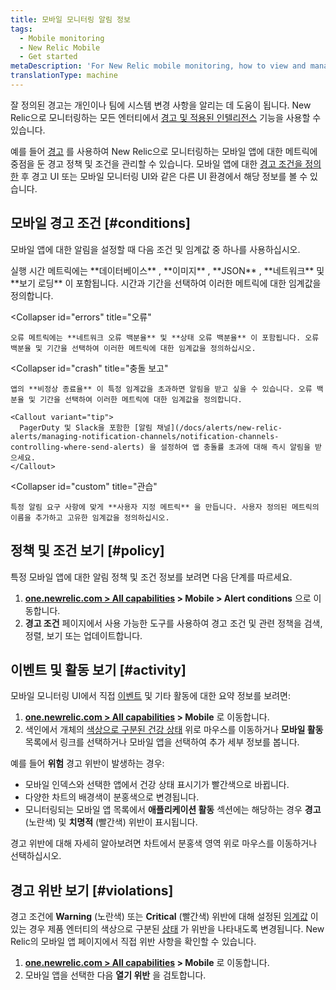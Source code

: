 ```yaml
---
title: 모바일 모니터링 알림 정보
tags:
  - Mobile monitoring
  - New Relic Mobile
  - Get started
metaDescription: 'For New Relic mobile monitoring, how to view and manage alert policies, conditions, violations, and other activity and events.'
translationType: machine
---
```


잘 정의된 경고는 개인이나 팀에 시스템 변경 사항을 알리는 데 도움이 됩니다. New Relic으로 모니터링하는 모든 엔터티에서 [경고 및 적용된 인텔리전스](/docs/alerts-applied-intelligence) 기능을 사용할 수 있습니다.

예를 들어 [경고](/docs/alerts-applied-intelligence/new-relic-alerts/get-started/introduction-alerts) 를 사용하여 New Relic으로 모니터링하는 모바일 앱에 대한 메트릭에 중점을 둔 경고 정책 및 조건을 관리할 수 있습니다. 모바일 앱에 대한 [경고 조건을 정의한](/docs/alerts-applied-intelligence/new-relic-alerts/alert-conditions/create-alert-conditions) 후 경고 UI 또는 모바일 모니터링 UI와 같은 다른 UI 환경에서 해당 정보를 볼 수 있습니다.

## 모바일 경고 조건 [#conditions]

모바일 앱에 대한 알림을 설정할 때 다음 조건 및 임계값 중 하나를 사용하십시오.

<CollapserGroup>
  <Collapser
    id="execution"
    title="실행 시간"
  >
    실행 시간 메트릭에는 **데이터베이스** , **이미지** , **JSON** , **네트워크** 및 **보기 로딩** 이 포함됩니다. 시간과 기간을 선택하여 이러한 메트릭에 대한 임계값을 정의합니다.
  </Collapser>

  <Collapser
    id="errors"
    title="오류"
  >
    오류 메트릭에는 **네트워크 오류 백분율** 및 **상태 오류 백분율** 이 포함됩니다. 오류 백분율 및 기간을 선택하여 이러한 메트릭에 대한 임계값을 정의하십시오.
  </Collapser>

  <Collapser
    id="crash"
    title="충돌 보고"
  >
    앱의 **비정상 종료율** 이 특정 임계값을 초과하면 알림을 받고 싶을 수 있습니다. 오류 백분율 및 기간을 선택하여 이러한 메트릭에 대한 임계값을 정의합니다.

    <Callout variant="tip">
      PagerDuty 및 Slack을 포함한 [알림 채널](/docs/alerts/new-relic-alerts/managing-notification-channels/notification-channels-controlling-where-send-alerts) 을 설정하여 앱 충돌률 초과에 대해 즉시 알림을 받으세요.
    </Callout>
  </Collapser>

  <Collapser
    id="custom"
    title="관습"
  >
    특정 알림 요구 사항에 맞게 **사용자 지정 메트릭** 을 만듭니다. 사용자 정의된 메트릭의 이름을 추가하고 고유한 임계값을 정의하십시오.
  </Collapser>
</CollapserGroup>

## 정책 및 조건 보기 [#policy]

특정 모바일 앱에 대한 알림 정책 및 조건 정보를 보려면 다음 단계를 따르세요.

1. **[one.newrelic.com > All capabilities](https://one.newrelic.com/all-capabilities) > Mobile > Alert conditions** 으로 이동합니다.
2. **경고 조건** 페이지에서 사용 가능한 도구를 사용하여 경고 조건 및 관련 정책을 검색, 정렬, 보기 또는 업데이트합니다.

## 이벤트 및 활동 보기 [#activity]

모바일 모니터링 UI에서 직접 [이벤트](/docs/alerts/new-relic-alerts-beta/getting-started/alerts-glossary#event) 및 기타 활동에 대한 요약 정보를 보려면:

1. **[one.newrelic.com > All capabilities](https://one.newrelic.com/all-capabilities) > Mobile** 로 이동합니다.
2. 색인에서 개체의 [색상으로 구분된 건강 상태](/docs/alerts/new-relic-alerts-beta/getting-started/alerts-glossary#health-status) 위로 마우스를 이동하거나 **모바일 활동** 목록에서 링크를 선택하거나 모바일 앱을 선택하여 추가 세부 정보를 봅니다.

예를 들어 **위험** 경고 위반이 발생하는 경우:

* 모바일 인덱스와 선택한 앱에서 건강 상태 표시기가 빨간색으로 바뀝니다.
* 다양한 차트의 배경색이 분홍색으로 변경됩니다.
* 모니터링되는 모바일 앱 목록에서 **애플리케이션 활동** 섹션에는 해당하는 경우 **경고** (노란색) 및 **치명적** (빨간색) 위반이 표시됩니다.

경고 위반에 대해 자세히 알아보려면 차트에서 분홍색 영역 위로 마우스를 이동하거나 선택하십시오.

## 경고 위반 보기 [#violations]

경고 조건에 **Warning** (노란색) 또는 **Critical** (빨간색) 위반에 대해 설정된 [임계값](/docs/alerts/new-relic-alerts-beta/getting-started/alerts-glossary#alert-threshold) 이 있는 경우 제품 엔터티의 색상으로 구분된 [상태](/docs/alerts/new-relic-alerts-beta/getting-started/alerts-glossary#health-status) 가 위반을 나타내도록 변경됩니다. New Relic의 모바일 앱 페이지에서 직접 위반 사항을 확인할 수 있습니다.

1. **[one.newrelic.com > All capabilities](https://one.newrelic.com/all-capabilities) > Mobile** 로 이동합니다.
2. 모바일 앱을 선택한 다음 **열기 위반** 을 검토합니다.